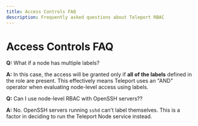 ```yaml
---
title: Access Controls FAQ
description: Frequently asked questions about Teleport RBAC
---
```


# Access Controls FAQ

**Q:** What if a node has multiple labels?

**A:** In this case, the access will be granted only if **all of the labels** defined in the role are present. This effectively means Teleport uses an "AND" operator when evaluating node-level access using labels.

**Q:** Can I use node-level RBAC with OpenSSH servers??

**A:** No. OpenSSH servers running `sshd` can't label themselves. This is a factor in deciding to run the Teleport Node service instead.
